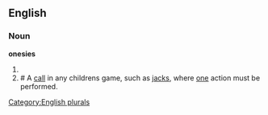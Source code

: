 ==English==

===Noun===
'''onesies'''

# {{plural of|[[onesie]]}}
# # A [[call]] in any childrens game, such as [[jacks]], where [[one]] action must be performed.

[[Category:English plurals]]